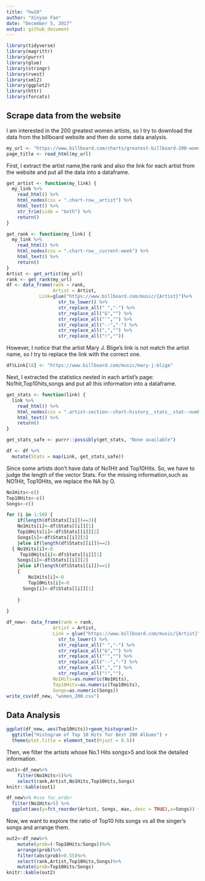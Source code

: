 ```yaml
---
title: "hw10"
author: "Xinyao Fan"
date: "December 5, 2017"
output: github_document
---
```


```r
library(tidyverse)
library(magrittr)
library(purrr)
library(glue)
library(stringr)
library(rvest)
library(xml2)
library(ggplot2)
library(httr)
library(forcats)

```

## Scrape data from the website

I am interested in the 200 greatest women artists, so I try to download the data from the billboard website and then do some data analysis.
```r
my_url <- "https://www.billboard.com/charts/greatest-billboard-200-women-artists"
page_title <- read_html(my_url)
```

First, I extract the artist name,the rank and also the link for each artist from the website and put all the data into a dataframe.
```r
get_artist <- function(my_link) {
  my_link %>% 
    read_html() %>% 
    html_nodes(css = ".chart-row__artist") %>% 
    html_text() %>%
    str_trim(side = "both") %>% 
    return()
}

get_rank <- function(my_link) {
  my_link %>% 
    read_html() %>% 
    html_nodes(css = ".chart-row__current-week") %>% 
    html_text() %>% 
    return()
}
Artist <- get_artist(my_url)
rank <- get_rank(my_url)
df <- data_frame(rank = rank,
                 Artist = Artist,
            Link=glue("https://www.billboard.com/music/{Artist}")%>% 
                   str_to_lower() %>% 
                   str_replace_all(" ","-") %>% 
                   str_replace_all("&","") %>% 
                   str_replace_all("'","") %>% 
                   str_replace_all("--","-") %>% 
                   str_replace_all(",","") %>% 
                   str_replace_all("!",""))
```

However, I notice that the artist Mary J. Blige's link is not match the artist name, so I try to replace the link with the correct one.
```r
df$Link[18] <- "https://www.billboard.com/music/mary-j-blige"
```

Next, I extracted the statistics nested in each artist's page: No1hit,Top10hits,songs and put all this information into a dataframe.

```r
get_stats <- function(link) {
  link %>% 
    read_html() %>% 
    html_nodes(css = ".artist-section--chart-history__stats__stat--number") %>% 
    html_text() %>% 
    return()
}
```

```r
get_stats_safe <- purrr::possibly(get_stats, "None available")

df <- df %>% 
  mutate(Stats = map(Link, get_stats_safe))
```

Since some artists don't have data of No1Hit and Top10Hits. So, we have to judge the length of the vector Stats. For the missing information,such as NO1Hit, Top10Hits, we replace the NA by O.
```r
No1Hits<-c()
Top10Hits<-c()
Songs<-c()

for (i in 1:50) {
	if(length(df$Stats[[i]])==3){
	No1Hits[i]<-df$Stats[[i]][1]
	Top10Hits[i]<-df$Stats[[i]][2]
	Songs[i]<-df$Stats[[i]][3]
	}else if(length(df$Stats[[i]])==2)
  { No1Hits[i]<-0
     Top10Hits[i]<-df$Stats[[i]][1]
    Songs[i]<-df$Stats[[i]][2]
	}else if(length(df$Stats[[i]])==1)
	{ 
		No1Hits[i]<-0
		Top10Hits[i]<-0
	  Songs[i]<-df$Stats[[i]][1]
	
	}
 
}

df_new<- data_frame(rank = rank,
                 Artist = Artist,
                 Link = glue("https://www.billboard.com/music/{Artist}") %>% 
                   str_to_lower() %>% 
                   str_replace_all(" ","-") %>% 
                   str_replace_all("&","") %>% 
                   str_replace_all("'","") %>% 
                   str_replace_all("--","-") %>% 
                   str_replace_all(",","") %>% 
                   str_replace_all("!",""),
                 No1Hits=as.numeric(No1Hits),
                 Top10Hits=as.numeric(Top10Hits),
                 Songs=as.numeric(Songs))
write_csv(df_new, "women_200.csv")
```

## Data Analysis
```r
ggplot(df_new, aes(Top10Hits))+geom_histogram()+
  ggtitle("Histogram of Top 10 Hits for Best 200 Albums") +
  theme(plot.title = element_text(hjust = 0.5))
```

Then, we filter the artists whose No.1 Hits songs>5 and look the detailed information.
```r
out1<-df_new%>%
	filter(No1Hits>5)%>%
	select(rank,Artist,No1Hits,Top10Hits,Songs)
knitr::kable(out1)
```

```r
df_new%>% #use fac_order
  filter(No1Hits>5) %>%
  ggplot(aes(y=fct_reorder(Artist, Songs, max,.desc = TRUE),x=Songs)) + geom_point()+scale_y_discrete("artist_name")
```

Now, we want to explore the ratio of Top10 hits songs vs all the singer's songs and arrange them.
```r
out2<-df_new%>%
	mutate(prob=(-Top10Hits/Songs))%>%
	arrange(prob)%>%
	filter(abs(prob)>0.55)%>%
	select(rank,Artist,Top10Hits,Songs)%>%
	mutate(prob=Top10Hits/Songs)
knitr::kable(out2)
```

